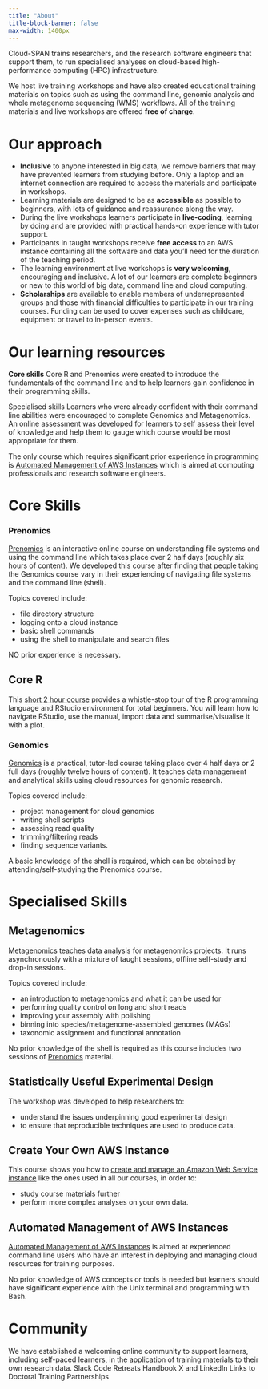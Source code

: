 ```yaml
---
title: "About"
title-block-banner: false
max-width: 1400px
---
```


Cloud-SPAN trains researchers, and the research software engineers that support them, to run specialised analyses on cloud-based high-performance computing (HPC) infrastructure.


We host live training workshops and have also created educational training materials on topics such as using the command line, genomic analysis and whole metagenome sequencing (WMS) workflows. All of the  training materials and live workshops are offered **free of charge**.


# Our approach 

- **Inclusive** to anyone interested in big data, we remove barriers that may have prevented learners from studying before. Only a laptop and an internet connection are required to access the materials and participate in workshops.
- Learning materials are designed to be as **accessible** as possible to beginners, with lots of guidance and reassurance along the way.
- During the live workshops learners participate in **live-coding**, learning by doing and are provided with practical hands-on experience with tutor support.
- Participants in taught workshops receive **free access** to an AWS instance containing all the software and data you'll need for the duration of the teaching period. 
- The learning environment at live workshops is **very welcoming**, encouraging and inclusive. A lot of our learners are complete beginners or new to this world of big data, command line and cloud computing. 
- **Scholarships** are available to enable members of underrepresented groups and those with financial difficulties to participate in our training courses. Funding can be used to cover expenses such as childcare, equipment or travel to in-person events. 

# Our learning resources

**Core skills** Core R and Prenomics were created to introduce the fundamentals of the command line and to help learners gain confidence in their programming skills. 

Specialised skills Learners who were already confident with their command line abilities were encouraged to complete Genomics and Metagenomics. An online assessment was developed for learners to self assess their level of knowledge and help them to gauge which course would be most appropriate for them. 

::: callout-note
The only course which requires significant prior experience in programming is [Automated Management of AWS Instances](#cloud-admin) which is aimed at computing professionals and research software engineers.
:::

# Core Skills

### Prenomics {#prenomics}
[Prenomics](https://cloud-span.github.io/prenomics00-intro/) is an interactive online course on understanding file systems and using the command line which takes place over 2 half days (roughly six hours of content). We developed this course after finding that people taking the Genomics course vary in their experiencing of navigating file systems and the command line (shell).

Topics covered include:

- file directory structure
- logging onto a cloud instance
- basic shell commands
- using the shell to manipulate and search files

NO prior experience is necessary.

## Core R {#core-r}
This [short 2 hour course](https://cloud-span.github.io/core-r/02_intro_to_r_and_working_with_data.html#1) provides a whistle-stop tour of the R programming language and RStudio environment for total beginners. You will learn how to navigate RStudio, use the manual, import data and summarise/visualise it with a plot.

### Genomics {#genomics}
[Genomics](https://cloud-span.github.io/00genomics/) is a practical, tutor-led course taking place over 4 half days or 2 full days (roughly twelve hours of content). It teaches data management and analytical skills using cloud resources for genomic research.

Topics covered include:

- project management for cloud genomics
- writing shell scripts
- assessing read quality
- trimming/filtering reads
- finding sequence variants.

A basic knowledge of the shell is required, which can be obtained by attending/self-studying the Prenomics course.

# Specialised Skills

## Metagenomics {#metagenomics}
[Metagenomics](https://cloud-span.github.io/nerc-metagenomics-v2q/) teaches data analysis for metagenomics projects. It runs asynchronously with a mixture of taught sessions, offline self-study and drop-in sessions.

Topics covered include:

- an introduction to metagenomics and what it can be used for
- performing quality control on long and short reads
- improving your assembly with polishing
- binning into species/metagenome-assembled genomes (MAGs)
- taxonomic assignment and functional annotation

No prior knowledge of the shell is required as this course includes two sessions of [Prenomics](#prenomics) material.

## Statistically Useful Experimental Design {#Statistically-Useful-Experimental-Design}
The workshop was developed to help researchers to:

- understand the issues underpinning good experimental design
- to ensure that reproducible techniques are used to produce data.

## Create Your Own AWS Instance {#create-aws}
This course shows you how to [create and manage an Amazon Web Service instance](https://cloud-span.github.io/create-aws-instance-0-overview/) like the ones used in all our courses, in order to:

- study course materials further
- perform more complex analyses on your own data.

## Automated Management of AWS Instances {#cloud-admin}
[Automated Management of AWS Instances](https://cloud-span.github.io/cloud-admin-guide-v2q/) is aimed at experienced command line users who have an interest in deploying and managing cloud resources for training purposes.

No prior knowledge of AWS concepts or tools is needed but learners should have significant experience with the Unix terminal and programming with Bash.

# Community 
We have established a welcoming online community to support learners, including self-paced learners, in the application of training materials to their own research data.
Slack 
Code Retreats 
Handbook 
X and LinkedIn 
Links to Doctoral Training Partnerships











